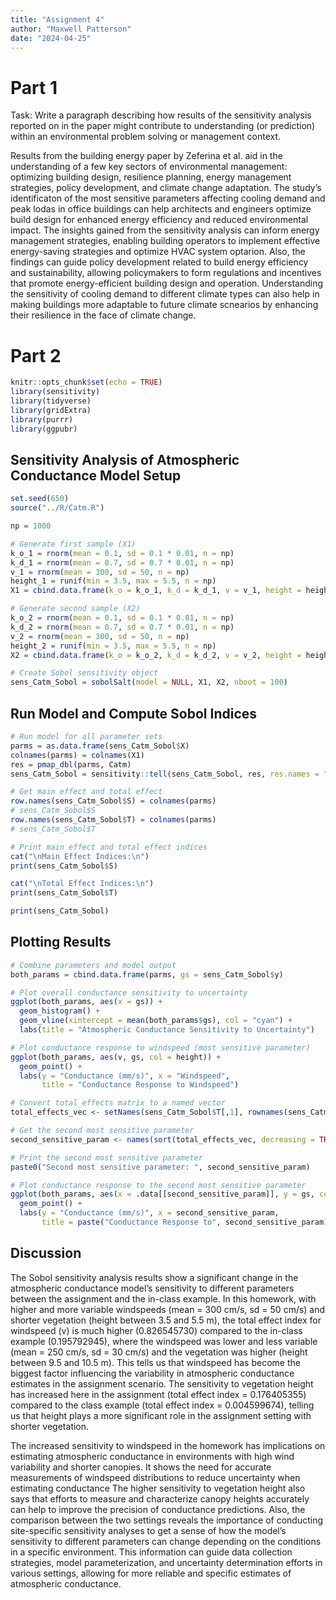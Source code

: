 ```yaml
---
title: "Assignment 4"
author: "Maxwell Patterson"
date: "2024-04-25"
---
```


# Part 1
Task: Write a paragraph describing how results of the sensitivity analysis reported on in the paper might contribute to understanding (or prediction) within an environmental problem solving or management context.

Results from the building energy paper by Zeferina et al. aid in the understanding of a few key sectors of environmental management: optimizing building design, resilience planning, energy management strategies, policy development, and climate change adaptation. The study's identificaton of the most sensitive parameters affecting cooling demand and peak lodas in office buildings can help architects and engineers optimize build design for enhanced energy efficiency and reduced environmental impact. The insights gained from the sensitivity analysis can inform energy management strategies, enabling building operators to implement effective energy-saving strategies and optimize HVAC system optarion. Also, the findings can guide policy development related to build energy efficiency and sustainability, allowing policymakers to form regulations and incentives that promote energy-efficient building design and operation. Understanding the sensitivity of cooling demand to different climate types can also help in making buildings more adaptable to future climate scnearios by enhancing their resilience in the face of climate change.


# Part 2

```r
knitr::opts_chunk$set(echo = TRUE)
library(sensitivity)
library(tidyverse)
library(gridExtra)
library(purrr)
library(ggpubr)
```


## Sensitivity Analysis of Atmospheric Conductance Model Setup
```r
set.seed(650)
source("../R/Catm.R")

np = 1000

# Generate first sample (X1)
k_o_1 = rnorm(mean = 0.1, sd = 0.1 * 0.01, n = np)
k_d_1 = rnorm(mean = 0.7, sd = 0.7 * 0.01, n = np)
v_1 = rnorm(mean = 300, sd = 50, n = np)
height_1 = runif(min = 3.5, max = 5.5, n = np)
X1 = cbind.data.frame(k_o = k_o_1, k_d = k_d_1, v = v_1, height = height_1)

# Generate second sample (X2)
k_o_2 = rnorm(mean = 0.1, sd = 0.1 * 0.01, n = np)
k_d_2 = rnorm(mean = 0.7, sd = 0.7 * 0.01, n = np)
v_2 = rnorm(mean = 300, sd = 50, n = np)
height_2 = runif(min = 3.5, max = 5.5, n = np)
X2 = cbind.data.frame(k_o = k_o_2, k_d = k_d_2, v = v_2, height = height_2)

# Create Sobol sensitivity object
sens_Catm_Sobol = sobolSalt(model = NULL, X1, X2, nboot = 100)
```

## Run Model and Compute Sobol Indices
```r
# Run model for all parameter sets
parms = as.data.frame(sens_Catm_Sobol$X)
colnames(parms) = colnames(X1)
res = pmap_dbl(parms, Catm)
sens_Catm_Sobol = sensitivity::tell(sens_Catm_Sobol, res, res.names = "ga")

# Get main effect and total effect
row.names(sens_Catm_Sobol$S) = colnames(parms)
# sens_Catm_Sobol$S
row.names(sens_Catm_Sobol$T) = colnames(parms)
# sens_Catm_Sobol$T

# Print main effect and total effect indices
cat("\nMain Effect Indices:\n")
print(sens_Catm_Sobol$S)

cat("\nTotal Effect Indices:\n")
print(sens_Catm_Sobol$T)

print(sens_Catm_Sobol)
```

## Plotting Results

```r
# Combine parameters and model output
both_params = cbind.data.frame(parms, gs = sens_Catm_Sobol$y)

# Plot overall conductance sensitivity to uncertainty
ggplot(both_params, aes(x = gs)) +
  geom_histogram() +
  geom_vline(xintercept = mean(both_params$gs), col = "cyan") +
  labs(title = "Atmospheric Conductance Sensitivity to Uncertainty")

# Plot conductance response to windspeed (most sensitive parameter)
ggplot(both_params, aes(v, gs, col = height)) +
  geom_point() +
  labs(y = "Conductance (mm/s)", x = "Windspeed",
       title = "Conductance Response to Windspeed")

# Convert total_effects matrix to a named vector
total_effects_vec <- setNames(sens_Catm_Sobol$T[,1], rownames(sens_Catm_Sobol$T))

# Get the second most sensitive parameter
second_sensitive_param <- names(sort(total_effects_vec, decreasing = TRUE))[2]

# Print the second most sensitive parameter
paste0("Second most sensitive parameter: ", second_sensitive_param)

# Plot conductance response to the second most sensitive parameter
ggplot(both_params, aes(x = .data[[second_sensitive_param]], y = gs, col = v)) +
  geom_point() +
  labs(y = "Conductance (mm/s)", x = second_sensitive_param,
       title = paste("Conductance Response to", second_sensitive_param))
```

## Discussion

The Sobol sensitivity analysis results show a significant change in the atmospheric conductance model's sensitivity to different parameters between the assignment and the in-class example. In this homework, with higher and more variable windspeeds (mean = 300 cm/s, sd = 50 cm/s) and shorter vegetation (height between 3.5 and 5.5 m), the total effect index for windspeed (v) is much higher (0.826545730) compared to the in-class example (0.195792945), where the windspeed was lower and less variable (mean = 250 cm/s, sd = 30 cm/s) and the vegetation was higher (height between 9.5 and 10.5 m). This tells us that windspeed has become the biggest factor influencing the variability in atmospheric conductance estimates in the assignment scenario. The sensitivity to vegetation height has increased here in the assignment (total effect index = 0.176405355) compared to the class example (total effect index = 0.004599674), telling us that height plays a more significant role in the assignment setting with shorter vegetation.

The increased sensitivity to windspeed in the homework has implications on estimating atmospheric conductance in environments with high wind variability and shorter canopies. It shows the need for accurate measurements of windspeed distributions to reduce uncertainty when estimating conductance The higher sensitivity to vegetation height also says that efforts to measure and characterize canopy heights accurately can help to improve the precision of conductance predictions. Also, the comparison between the two settings reveals the importance of conducting site-specific sensitivity analyses to get a sense of how the model's sensitivity to different parameters can change depending on the conditions in a specific environment. This information can guide data collection strategies, model parameterization, and uncertainty determination efforts in various settings, allowing for more reliable and specific estimates of atmospheric conductance.






